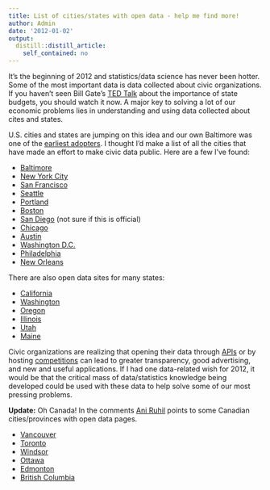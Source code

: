 ```yaml
---
title: List of cities/states with open data - help me find more!
author: Admin
date: '2012-01-02'
output:
  distill::distill_article:
    self_contained: no
---
```


It&#8217;s the beginning of 2012 and statistics/data science has never been hotter. Some of the most important data is data collected about civic organizations. If you haven&#8217;t seen Bill Gate&#8217;s <a href="http://www.ted.com/talks/bill_gates_how_state_budgets_are_breaking_us_schools.html" target="_blank">TED Talk</a> about the importance of state budgets, you should watch it now. A major key to solving a lot of our economic problems lies in understanding and using data collected about cites and states. 

U.S. cities and states are jumping on this idea and our own Baltimore was one of the <a href="http://www.americanprogress.org/issues/2007/04/citistat.html" target="_blank">earliest adopters</a>. I thought I&#8217;d make a list of all the cities that have made an effort to make civic data public. Here are a few I&#8217;ve found:

  * <a href="http://data.baltimorecity.gov/" target="_blank">Baltimore</a>
  * <a href="http://nycopendata.socrata.com/" target="_blank">New York City</a>
  * <a href="http://datasf.org/" target="_blank">San Francisco</a>
  * <a href="http://data.seattle.gov/" target="_blank">Seattle</a>
  * <a href="http://www.civicapps.org/" target="_blank">Portland</a>
  * <a href="http://www.cityofboston.gov/doit/databoston/app/data.aspx" target="_blank">Boston</a>
  * <a href="http://opensandiego.org/" target="_blank">San Diego</a> (not sure if this is official)
  * <a href="http://data.cityofchicago.org/" target="_blank">Chicago</a>
  * <a href="http://data.austintexas.gov/" target="_blank">Austin</a>
  * <a href="http://data.dc.gov/" target="_blank">Washington D.C.</a>
  * <a href="http://opendataphilly.org/" target="_blank">Philadelphia</a> 
  * <a href="http://data.nola.gov/" target="_blank">New Orleans</a>

There are also open data sites for many states:

  * <a href="http://www.data.ca.gov/about" target="_blank">California</a>
  * <a href="http://data.wa.gov/" target="_blank">Washington</a>
  * <a href="http://data.oregon.gov/" target="_blank">Oregon</a>
  * <a href="http://data.illinois.gov/" target="_blank">Illinois</a>
  * <a href="http://www.utah.gov/data/" target="_blank">Utah</a>
  * <a href="http://maineopengov.org/" target="_blank">Maine</a>

Civic organizations are realizing that opening their data through <a href="http://simplystatistics.tumblr.com/post/11237403492/apis" target="_blank">APIs</a> or by hosting <a href="http://kaggle.com/" target="_blank">competitions</a> can lead to greater transparency, good advertising, and new and useful applications. If I had one data-related wish for 2012, it would be that the critical mass of data/statistics knowledge being developed could be used with these data to help solve some of our most pressing problems. 

**Update:** Oh Canada! In the comments <a href="http://twitter.com/#!/aruhil" target="_blank">Ani Ruhil</a> points to some Canadian cities/provinces with open data pages. 

  * <a href="http://data.vancouver.ca/" target="_blank">Vancouver</a>
  * <a href="http://www1.toronto.ca/wps/portal/open_data/open_data_home?vgnextoid=b3886aa8cc819210VgnVCM10000067d60f89RCRD" target="_blank">Toronto</a>
  * <a href="http://www.citywindsor.ca/003713.asp" target="_blank">Windsor</a>
  * <a href="http://www.ottawa.ca/online_services/opendata/index_en.html" target="_blank">Ottawa</a>
  * <a href="http://data.edmonton.ca/" target="_blank">Edmonton</a>
  * <a href="http://www.data.gov.bc.ca/" target="_blank">British Columbia</a>
